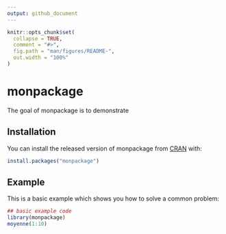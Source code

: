 ```yaml
---
output: github_document
---
```


<!-- README.md is generated from README.Rmd. Please edit that file -->

```r
knitr::opts_chunk$set(
  collapse = TRUE,
  comment = "#>",
  fig.path = "man/figures/README-",
  out.width = "100%"
)
```
# monpackage

The goal of monpackage is to demonstrate

## Installation

You can install the released version of monpackage from [CRAN](https://CRAN.R-project.org) with:

``` r
install.packages("monpackage")
```

## Example

This is a basic example which shows you how to solve a common problem:

```r
## basic example code
library(monpackage)
moyenne(1:10)
```

